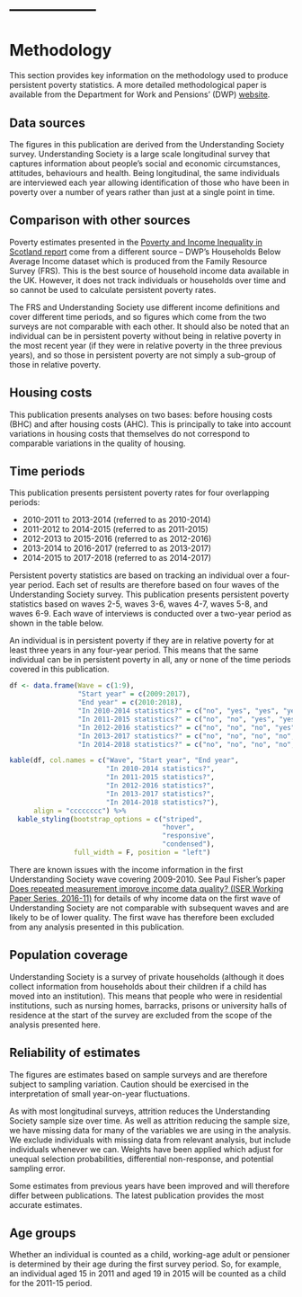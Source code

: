 # -----------------

# Methodology

This section provides key information on the methodology used to produce persistent poverty statistics. A more detailed methodological paper is available from the Department for Work and Pensions’ (DWP) [website](www.gov.uk/government/collections/income-dynamics-statistics).

## Data sources

The figures in this publication are derived from the Understanding Society survey. Understanding Society is a large scale longitudinal survey that captures information about people’s social and economic circumstances, attitudes, behaviours and health. Being longitudinal, the same individuals are interviewed each year allowing identification of those who have been in poverty over a number of years rather than just at a single point in time.

## Comparison with other sources

Poverty estimates presented in the [Poverty and Income Inequality in Scotland report](index.html) come from a different source – DWP’s Households Below Average Income dataset which is produced from the Family Resource Survey (FRS). This is the best source of household income data available in the UK. However, it does not track individuals or households over time and so cannot be used to calculate persistent poverty rates.

The FRS and Understanding Society use different income definitions and cover different time periods, and so figures which come from the two surveys are not comparable with each other. It should also be noted that an individual can be in persistent poverty without being in relative poverty in the most recent year (if they were in relative poverty in the three previous years), and so those in persistent poverty are not simply a sub-group of those in relative poverty.

## Housing costs

This publication presents analyses on two bases: before housing costs (BHC) and after housing costs (AHC). This is principally to take into account variations in housing costs that themselves do not correspond to comparable variations in the quality of housing. 

## Time periods {#periods}

This publication presents persistent poverty rates for four overlapping periods: 

* 2010-2011 to 2013-2014 (referred to as 2010-2014)
* 2011-2012 to 2014-2015 (referred to as 2011-2015)
* 2012-2013 to 2015-2016 (referred to as 2012-2016)
* 2013-2014 to 2016-2017 (referred to as 2013-2017)
* 2014-2015 to 2017-2018 (referred to as 2014-2017)

Persistent poverty statistics are based on tracking an individual over a four-year period. Each set of results are therefore based on four waves of the Understanding Society survey. This publication presents persistent poverty statistics based on waves 2-5, waves 3-6, waves 4-7, waves 5-8, and waves 6-9. Each wave of interviews is conducted over a two-year period as shown in the table below.

An individual is in persistent poverty if they are in relative poverty for at least three years in any four-year period. This means that the same individual can be in persistent poverty in all, any or none of the time periods covered in this publication.

```{r table}
df <- data.frame(Wave = c(1:9),
                 "Start year" = c(2009:2017),
                 "End year" = c(2010:2018),
                 "In 2010-2014 statistics?" = c("no", "yes", "yes", "yes", "yes", "no", "no", "no", "no"),
                 "In 2011-2015 statistics?" = c("no", "no", "yes", "yes", "yes", "yes", "no", "no", "no"),
                 "In 2012-2016 statistics?" = c("no", "no", "no", "yes", "yes", "yes", "yes", "no", "no"),
                 "In 2013-2017 statistics?" = c("no", "no", "no", "no", "yes", "yes", "yes", "yes", "no"),
                 "In 2014-2018 statistics?" = c("no", "no", "no", "no", "no", "yes", "yes", "yes", "yes"))

kable(df, col.names = c("Wave", "Start year", "End year", 
                        "In 2010-2014 statistics?", 
                        "In 2011-2015 statistics?", 
                        "In 2012-2016 statistics?",
                        "In 2013-2017 statistics?",
                        "In 2014-2018 statistics?"),
      align = "cccccccc") %>%
  kable_styling(bootstrap_options = c("striped",
                                      "hover",
                                      "responsive",
                                      "condensed"),
                full_width = F, position = "left") 
```

There are known issues with the income information in the first Understanding Society wave covering 2009-2010. See Paul Fisher’s paper [Does repeated measurement improve income data quality? (ISER Working Paper Series, 2016-11)](www.iser.essex.ac.uk/research/publications/working-papers/iser/2016-11) for details of why income data on the first wave of Understanding Society are not comparable with subsequent waves and are likely to be of lower quality. The first wave has therefore been excluded from any analysis presented in this publication.

## Population coverage 

Understanding Society is a survey of private households (although it does collect information from households about their children if a child has moved into an institution). This means that people who were in residential institutions, such as nursing homes, barracks, prisons or university halls of residence at the start of the survey are excluded from the scope of the analysis presented here.

## Reliability of estimates 

The figures are estimates based on sample surveys and are therefore subject to sampling variation. Caution should be exercised in the interpretation of small year-on-year fluctuations.

As with most longitudinal surveys, attrition reduces the Understanding Society sample size over time. As well as attrition reducing the sample size, we have missing data for many of the variables we are using in the analysis. We exclude individuals with missing data from relevant analysis, but include individuals whenever we can. Weights have been applied which adjust for unequal selection probabilities, differential non-response, and potential sampling error.

Some estimates from previous years have been improved and will therefore differ between publications. The latest publication provides the most accurate estimates.

## Age groups

Whether an individual is counted as a child, working-age adult or pensioner is determined by their age during the first survey period. So, for example, an individual aged 15 in 2011 and aged 19 in 2015 will be counted as a child for the 2011-15 period.
